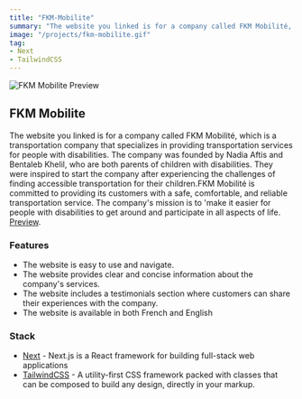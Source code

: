 ```yaml
---
title: "FKM-Mobilite"
summary: "The website you linked is for a company called FKM Mobilité, which is a transportation company that specializes in providing transportation services for people with disabilities. The company was founded by Nadia Aftis and Bentaleb Khelil, who are both parents of children with disabilities. They were inspired to start the company after experiencing the challenges of finding accessible transportation for their children.FKM Mobilité is committed to providing its customers with a safe, comfortable, and reliable transportation service. The company's mission is to 'make it easier for people with disabilities to get around and participate in all aspects of life."
image: "/projects/fkm-mobilite.gif"
tag: 
- Next
- TailwindCSS
---
```


![FKM Mobilite Preview](/projects/fkm-mobilite.gif)

## FKM Mobilite
The website you linked is for a company called FKM Mobilité, which is a transportation company that specializes in providing transportation services for people with disabilities. The company was founded by Nadia Aftis and Bentaleb Khelil, who are both parents of children with disabilities. They were inspired to start the company after experiencing the challenges of finding accessible transportation for their children.FKM Mobilité is committed to providing its customers with a safe, comfortable, and reliable transportation service. The company's mission is to 'make it easier for people with disabilities to get around and participate in all aspects of life.
[Preview](https://fkmmobilite.fr/).

### Features
- The website is easy to use and navigate.
- The website provides clear and concise information about the company's services.
- The website includes a testimonials section where customers can share their experiences with the company.
- The website is available in both French and English

### Stack
- [Next](https://nextjs.org) - Next.js is a React framework for building full-stack web applications
- [TailwindCSS](https://tailwindcss.com) - A utility-first CSS framework packed with classes that can be composed to build any design, directly in your markup.
